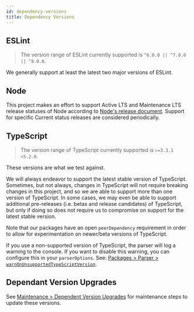 ```yaml
---
id: dependency-versions
title: Dependency Versions
---
```


## ESLint

> The version range of ESLint currently supported is `^6.0.0 || ^7.0.0 || ^8.0.0`.

We generally support at least the latest two major versions of ESLint.

## Node

This project makes an effort to support Active LTS and Maintenance LTS release statuses of Node according to [Node's release document](https://nodejs.org/en/about/releases).
Support for specific Current status releases are considered periodically.

## TypeScript

> The version range of TypeScript currently supported is `>=3.3.1 <5.2.0`.

These versions are what we test against.

We will always endeavor to support the latest stable version of TypeScript.
Sometimes, but not always, changes in TypeScript will not require breaking changes in this project, and so we are able to support more than one version of TypeScript.
In some cases, we may even be able to support additional pre-releases (i.e. betas and release candidates) of TypeScript, but only if doing so does not require us to compromise on support for the latest stable version.

Note that our packages have an open `peerDependency` requirement in order to allow for experimentation on newer/beta versions of TypeScript.

If you use a non-supported version of TypeScript, the parser will log a warning to the console.
If you want to disable this warning, you can configure this in your `parserOptions`.
See: [Packages > Parser > `warnOnUnsupportedTypeScriptVersion`](../packages/Parser.mdx#warnonunsupportedtypescriptversion).

## Dependant Version Upgrades

See [Maintenance > Dependent Version Upgrades](../maintenance/Dependency_Version_Upgrades.mdx) for maintenance steps to update these versions.
